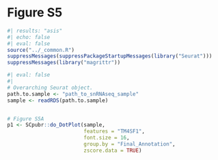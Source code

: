 # Figure S5 {.unnumbered}

```r
#| results: "asis"
#| echo: false
#| eval: false
source("../_common.R")
suppressMessages(suppressPackageStartupMessages(library("Seurat")))
suppressMessages(library("magrittr"))
```

```r
#| eval: false
#| 
# Overarching Seurat object.
path.to.sample <- "path_to_snRNAseq_sample"
sample <- readRDS(path.to.sample)


# Figure S5A
p1 <- SCpubr::do_DotPlot(sample,
                         features = "TM4SF1", 
                         font.size = 16,
                         group.by = "Final_Annotation",
                         zscore.data = TRUE) 

```

